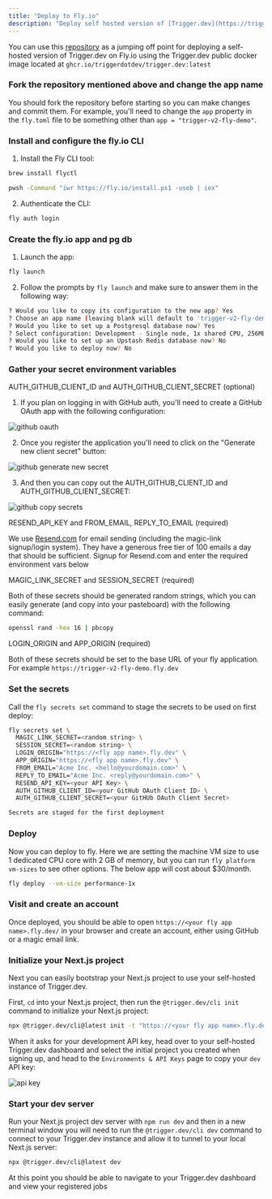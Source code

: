 ```yaml
---
title: "Deploy to Fly.io"
description: "Deploy self hosted version of [Trigger.dev](https://trigger.dev) to Fly.io"
---
```


You can use this [repository](https://github.com/triggerdotdev/fly.io) as a jumping off point for deploying a self-hosted version of Trigger.dev on Fly.io using the Trigger.dev public docker image located at `ghcr.io/triggerdotdev/trigger.dev:latest`

### Fork the repository mentioned above and change the app name

You should fork the repository before starting so you can make changes and commit them. For example, you'll need to change the `app` property in the `fly.toml` file to be something other than `app = "trigger-v2-fly-demo"`.

### Install and configure the fly.io CLI

1. Install the Fly CLI tool:

<CodeGroup>

```sh Mac
brew install flyctl
```

```sh Windows
pwsh -Command "iwr https://fly.io/install.ps1 -useb | iex"
```

</CodeGroup>

2. Authenticate the CLI:

```sh
fly auth login
```

### Create the fly.io app and pg db

1. Launch the app:

```sh
fly launch
```

2. Follow the prompts by `fly launch` and make sure to answer them in the following way:

```sh
? Would you like to copy its configuration to the new app? Yes
? Choose an app name (leaving blank will default to 'trigger-v2-fly-demo') <enter your preferred app name here or leave blank>
? Would you like to set up a Postgresql database now? Yes
? Select configuration: Development - Single node, 1x shared CPU, 256MB RAM, 1GB disk <- feel free to pick a beefier machine
? Would you like to set up an Upstash Redis database now? No
? Would you like to deploy now? No
```

### Gather your secret environment variables

AUTH_GITHUB_CLIENT_ID and AUTH_GITHUB_CLIENT_SECRET (optional)

1. If you plan on logging in with GitHub auth, you'll need to create a GitHub OAuth app with the following configuration:

![github oauth](/images/github-oauth.png)

2. Once you register the application you'll need to click on the "Generate new client secret" button:

![github generate new secret](/images/github-generate-new-secret.png)

3. And then you can copy out the AUTH_GITHUB_CLIENT_ID and AUTH_GITHUB_CLIENT_SECRET:

![github copy secrets](/images/github-secrets.png)

RESEND_API_KEY and FROM_EMAIL, REPLY_TO_EMAIL (required)

We use [Resend.com](https://resend.com) for email sending (including the magic-link signup/login system). They have a generous free tier of 100 emails a day that should be sufficient. Signup for Resend.com and enter the required environment vars below

MAGIC_LINK_SECRET and SESSION_SECRET (required)

Both of these secrets should be generated random strings, which you can easily generate (and copy into your pasteboard) with the following command:

```sh
openssl rand -hex 16 | pbcopy
```

LOGIN_ORIGIN and APP_ORIGIN (required)

Both of these secrets should be set to the base URL of your fly application. For example `https://trigger-v2-fly-demo.fly.dev`

### Set the secrets

Call the `fly secrets set` command to stage the secrets to be used on first deploy:

```sh
fly secrets set \
  MAGIC_LINK_SECRET=<random string> \
  SESSION_SECRET=<random string> \
  LOGIN_ORIGIN="https://<fly app name>.fly.dev" \
  APP_ORIGIN="https://<fly app name>.fly.dev" \
  FROM_EMAIL="Acme Inc. <hello@yourdomain.com>" \
  REPLY_TO_EMAIL="Acme Inc. <reply@yourdomain.com>" \
  RESEND_API_KEY=<your API Key> \
  AUTH_GITHUB_CLIENT_ID=<your GitHub OAuth Client ID> \
  AUTH_GITHUB_CLIENT_SECRET=<your GitHUb OAuth Client Secret>

Secrets are staged for the first deployment
```

### Deploy

Now you can deploy to fly. Here we are setting the machine VM size to use 1 dedicated CPU core with 2 GB of memory, but you can run `fly platform vm-sizes` to see other options. The below app will cost about $30/month.

```sh
fly deploy --vm-size performance-1x
```

### Visit and create an account

Once deployed, you should be able to open `https://<your fly app name>.fly.dev/` in your browser and create an account, either using GitHub or a magic email link.

### Initialize your Next.js project

Next you can easily bootstrap your Next.js project to use your self-hosted instance of Trigger.dev.

First, `cd` into your Next.js project, then run the `@trigger.dev/cli init` command to initialize your Next.js project:

```sh
npx @trigger.dev/cli@latest init -t "https://<your fly app name>.fly.dev"
```

When it asks for your development API key, head over to your self-hosted Trigger.dev dashboard and select the initial project you created when signing up, and head to the `Environments & API Keys` page to copy your `dev` API key:

![api key](/images/api-key.png)

### Start your dev server

Run your Next.js project dev server with `npm run dev` and then in a new terminal window you will need to run the `@trigger.dev/cli dev` command to connect to your Trigger.dev instance and allow it to tunnel to your local Next.js server:

```sh
npx @trigger.dev/cli@latest dev
```

At this point you should be able to navigate to your Trigger.dev dashboard and view your registered jobs
